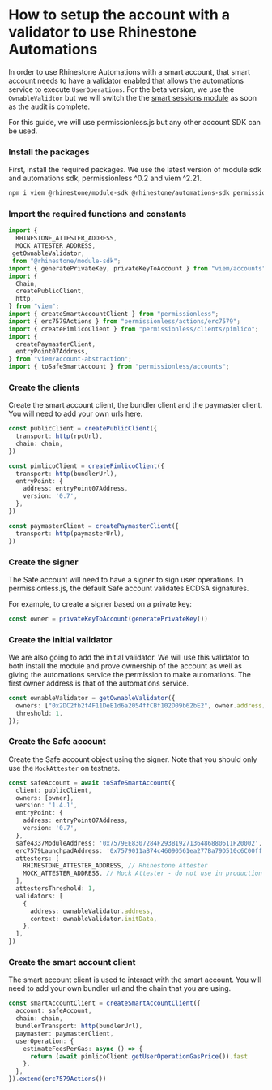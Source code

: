 
# How to setup the account with a validator to use Rhinestone Automations

In order to use Rhinestone Automations with a smart account, that smart account needs to have a validator enabled that allows the automations service to execute `UserOperations`. For the beta version, we use the `OwnableValidtor` but we will switch the the [smart sessions module](https://github.com/erc7579/smartsessions/) as soon as the audit is complete.

For this guide, we will use permissionless.js but any other account SDK can be used.

<Steps>

### Install the packages

First, install the required packages. We use the latest version of module sdk and automations  sdk, permissionless ^0.2 and viem ^2.21.

```sh npm2yarn
npm i viem @rhinestone/module-sdk @rhinestone/automations-sdk permissionless
```

### Import the required functions and constants

```typescript copy
import {
  RHINESTONE_ATTESTER_ADDRESS,
  MOCK_ATTESTER_ADDRESS,
 getOwnableValidator,
 from "@rhinestone/module-sdk";
import { generatePrivateKey, privateKeyToAccount } from "viem/accounts";
import {
  Chain,
  createPublicClient,
  http,
} from "viem";
import { createSmartAccountClient } from "permissionless";
import { erc7579Actions } from "permissionless/actions/erc7579";
import { createPimlicoClient } from "permissionless/clients/pimlico";
import {
  createPaymasterClient,
  entryPoint07Address,
} from "viem/account-abstraction";
import { toSafeSmartAccount } from "permissionless/accounts";
```

### Create the clients

Create the smart account client, the bundler client and the paymaster client. You will need to add your own urls here.

```typescript copy
const publicClient = createPublicClient({
  transport: http(rpcUrl),
  chain: chain,
})

const pimlicoClient = createPimlicoClient({
  transport: http(bundlerUrl),
  entryPoint: {
    address: entryPoint07Address,
    version: '0.7',
  },
})

const paymasterClient = createPaymasterClient({
  transport: http(paymasterUrl),
})
```

### Create the signer

The Safe account will need to have a signer to sign user operations. In permissionless.js, the default Safe account validates ECDSA signatures.

For example, to create a signer based on a private key:

```typescript copy
const owner = privateKeyToAccount(generatePrivateKey())
```

### Create the initial validator

We are also going to add the initial validator. We will use this validator to both install the module and prove ownership of the account as well as giving the automations service the permission to make automations. The first owner address is that of the automations service.

```typescript copy
const ownableValidator = getOwnableValidator({
  owners: ["0x2DC2fb2f4F11DeE1d6a2054ffCBf102D09b62bE2", owner.address],
  threshold: 1,
});
```

### Create the Safe account

Create the Safe account object using the signer. Note that you should only use the `MockAttester` on testnets.

```typescript copy
const safeAccount = await toSafeSmartAccount({
  client: publicClient,
  owners: [owner],
  version: '1.4.1',
  entryPoint: {
    address: entryPoint07Address,
    version: '0.7',
  },
  safe4337ModuleAddress: '0x7579EE8307284F293B1927136486880611F20002', 
  erc7579LaunchpadAddress: '0x7579011aB74c46090561ea277Ba79D510c6C00ff',
  attesters: [
    RHINESTONE_ATTESTER_ADDRESS, // Rhinestone Attester
    MOCK_ATTESTER_ADDRESS, // Mock Attester - do not use in production
  ],
  attestersThreshold: 1,
  validators: [
    {
      address: ownableValidator.address,
      context: ownableValidator.initData,
    },
  ],
})
```

### Create the smart account client

The smart account client is used to interact with the smart account. You will need to add your own bundler url and the chain that you are using.

```typescript copy
const smartAccountClient = createSmartAccountClient({
  account: safeAccount,
  chain: chain,
  bundlerTransport: http(bundlerUrl),
  paymaster: paymasterClient,
  userOperation: {
    estimateFeesPerGas: async () => {
      return (await pimlicoClient.getUserOperationGasPrice()).fast
    },
  },
}).extend(erc7579Actions())
```

</Steps>
